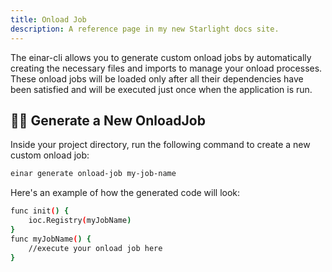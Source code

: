 ```yaml
---
title: Onload Job
description: A reference page in my new Starlight docs site.
---
```


The einar-cli allows you to generate custom onload jobs by automatically creating the necessary files and imports to manage your onload processes. These onload jobs will be loaded only after all their dependencies have been satisfied and will be executed just once when the application is run.

## 👨‍💻 Generate a New OnloadJob
Inside your project directory, run the following command to create a new custom onload job:
```sh
einar generate onload-job my-job-name
```

Here's an example of how the generated code will look:
```sh
func init() {
	ioc.Registry(myJobName)
}
func myJobName() {
	//execute your onload job here
}
```
